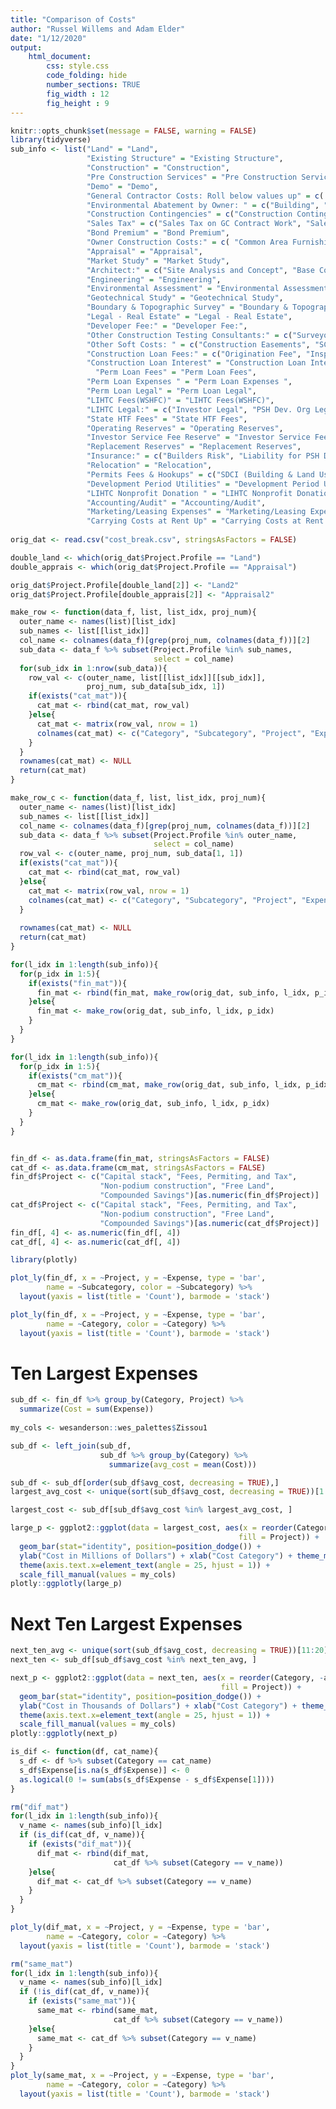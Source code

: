 ```yaml
---
title: "Comparison of Costs"
author: "Russel Willems and Adam Elder"
date: "1/12/2020"
output: 
    html_document:
        css: style.css
        code_folding: hide
        number_sections: TRUE
        fig_width : 12
        fig_height : 9
---
```


```r
knitr::opts_chunk$set(message = FALSE, warning = FALSE)
library(tidyverse)
sub_info <- list("Land" = "Land", 
                 "Existing Structure" = "Existing Structure",
                 "Construction" = "Construction",
                 "Pre Construction Services" = "Pre Construction Services",
                 "Demo" = "Demo",
                 "General Contractor Costs: Roll below values up" = c( "New Building", "Rehab", "Furnishings", "Appliances", "Site Work/Infrastructure", "Flooring", "Land Improvements", "Off site infrastructure", "Environmental Abatement (Building)", "Environmental Abatement (Land)", "Contractor Profit", "Contractor Overhead"),
                 "Environmental Abatement by Owner: " = c("Building", "Land2"),
                 "Construction Contingencies" = c("Construction Contingency", "Escalation", "Contractor Contingency"),
                 "Sales Tax" = c("Sales Tax on GC Contract Work", "Sales Tax on Contingency + Owner Direct Work"),
                 "Bond Premium" = "Bond Premium",
                 "Owner Construction Costs:" = c( "Common Area Furnishings", "Apartment Furnishings ", "Low Voltage Contractor", "Other Owner Direct Contracts"),
                 "Appraisal" = "Appraisal",
                 "Market Study" = "Market Study",
                 "Architect:" = c("Site Analysis and Concept", "Base Contract", "Capital Needs Assessment", "Reimbursables"),
                 "Engineering" = "Engineering",
                 "Environmental Assessment" = "Environmental Assessment",
                 "Geotechnical Study" = "Geotechnical Study",
                 "Boundary & Topographic Survey" = "Boundary & Topographic Survey",
                 "Legal - Real Estate" = "Legal - Real Estate",
                 "Developer Fee:" = "Developer Fee:",
                 "Other Construction Testing Consultants:" = c("Surveyor Monitoring", "Air Barrier & Window Testing", "Geotech Monitoring", "Structural Testing (Special Inspections)", "HVAC & Plumbing Commissioning"),
                 "Other Soft Costs: " = c("Construction Easements", "SCL Transformer Trucking"),
                 "Construction Loan Fees:" = c("Origination Fee", "Inspections", "Appraisal2", "Bank Legal", "PSH DEV org Legal"),
                 "Construction Loan Interest" = "Construction Loan Interest",  
                   "Perm Loan Fees" = "Perm Loan Fees",
                 "Perm Loan Expenses " = "Perm Loan Expenses ",
                 "Perm Loan Legal" = "Perm Loan Legal",
                 "LIHTC Fees(WSHFC)" = "LIHTC Fees(WSHFC)",
                 "LIHTC Legal:" = c("Investor Legal", "PSH Dev. Org Legal"),
                 "State HTF Fees" = "State HTF Fees",
                 "Operating Reserves" = "Operating Reserves",
                 "Investor Service Fee Reserve" = "Investor Service Fee Reserve",
                 "Replacement Reserves" = "Replacement Reserves",
                 "Insurance:" = c("Builders Risk", "Liability for PSH Dev org", "Other"),
                 "Relocation" = "Relocation",
                 "Permits Fees & Hookups" = c("SDCI (Building & Land Use)", "Seattle City Light ", "SDOT ", "SPU", "KC Wastewater Treatment", "Phone/Cable/Internet"),
                 "Development Period Utilities" = "Development Period Utilities",
                 "LIHTC Nonprofit Donation " = "LIHTC Nonprofit Donation ",
                 "Accounting/Audit" = "Accounting/Audit",
                 "Marketing/Leasing Expenses" = "Marketing/Leasing Expenses",
                 "Carrying Costs at Rent Up" = "Carrying Costs at Rent Up")
  
orig_dat <- read.csv("cost_break.csv", stringsAsFactors = FALSE)

double_land <- which(orig_dat$Project.Profile == "Land")
double_apprais <- which(orig_dat$Project.Profile == "Appraisal")

orig_dat$Project.Profile[double_land[2]] <- "Land2"
orig_dat$Project.Profile[double_apprais[2]] <- "Appraisal2"

make_row <- function(data_f, list, list_idx, proj_num){
  outer_name <- names(list)[list_idx]
  sub_names <- list[[list_idx]]
  col_name <- colnames(data_f)[grep(proj_num, colnames(data_f))][2]
  sub_data <- data_f %>% subset(Project.Profile %in% sub_names, 
                                select = col_name)
  for(sub_idx in 1:nrow(sub_data)){
    row_val <- c(outer_name, list[[list_idx]][[sub_idx]],
                 proj_num, sub_data[sub_idx, 1])
    if(exists("cat_mat")){
      cat_mat <- rbind(cat_mat, row_val)
    }else{
      cat_mat <- matrix(row_val, nrow = 1)
      colnames(cat_mat) <- c("Category", "Subcategory", "Project", "Expense")
    }
  }
  rownames(cat_mat) <- NULL
  return(cat_mat)
}

make_row_c <- function(data_f, list, list_idx, proj_num){
  outer_name <- names(list)[list_idx]
  sub_names <- list[[list_idx]]
  col_name <- colnames(data_f)[grep(proj_num, colnames(data_f))][2]
  sub_data <- data_f %>% subset(Project.Profile %in% outer_name, 
                                select = col_name)
  row_val <- c(outer_name, proj_num, sub_data[1, 1])
  if(exists("cat_mat")){
    cat_mat <- rbind(cat_mat, row_val)
  }else{
    cat_mat <- matrix(row_val, nrow = 1)
    colnames(cat_mat) <- c("Category", "Subcategory", "Project", "Expense")
  }
  
  rownames(cat_mat) <- NULL
  return(cat_mat)
}
```

<!-- # Fine Detail Cost Breakdowns -->

```r
for(l_idx in 1:length(sub_info)){
  for(p_idx in 1:5){
    if(exists("fin_mat")){
      fin_mat <- rbind(fin_mat, make_row(orig_dat, sub_info, l_idx, p_idx))
    }else{
      fin_mat <- make_row(orig_dat, sub_info, l_idx, p_idx)
    }
  }
}

for(l_idx in 1:length(sub_info)){
  for(p_idx in 1:5){
    if(exists("cm_mat")){
      cm_mat <- rbind(cm_mat, make_row(orig_dat, sub_info, l_idx, p_idx))
    }else{
      cm_mat <- make_row(orig_dat, sub_info, l_idx, p_idx)
    }
  }
}


fin_df <- as.data.frame(fin_mat, stringsAsFactors = FALSE)
cat_df <- as.data.frame(cm_mat, stringsAsFactors = FALSE)
fin_df$Project <- c("Capital stack", "Fees, Permiting, and Tax",
                    "Non-podium construction", "Free Land",
                    "Compounded Savings")[as.numeric(fin_df$Project)]
cat_df$Project <- c("Capital stack", "Fees, Permiting, and Tax",
                    "Non-podium construction", "Free Land",
                    "Compounded Savings")[as.numeric(cat_df$Project)]
fin_df[, 4] <- as.numeric(fin_df[, 4])
cat_df[, 4] <- as.numeric(cat_df[, 4])

library(plotly)

plot_ly(fin_df, x = ~Project, y = ~Expense, type = 'bar', 
        name = ~Subcategory, color = ~Subcategory) %>%
  layout(yaxis = list(title = 'Count'), barmode = 'stack')
```

<!-- # Rough Cost Breakdown -->

```r
plot_ly(fin_df, x = ~Project, y = ~Expense, type = 'bar', 
        name = ~Category, color = ~Category) %>%
  layout(yaxis = list(title = 'Count'), barmode = 'stack')
```

# Ten Largest Expenses

```r
sub_df <- fin_df %>% group_by(Category, Project) %>% 
  summarize(Cost = sum(Expense)) 
    
my_cols <- wesanderson::wes_palettes$Zissou1

sub_df <- left_join(sub_df,
                    sub_df %>% group_by(Category) %>%
                      summarize(avg_cost = mean(Cost)))

sub_df <- sub_df[order(sub_df$avg_cost, decreasing = TRUE),]
largest_avg_cost <- unique(sort(sub_df$avg_cost, decreasing = TRUE))[1:10]

largest_cost <- sub_df[sub_df$avg_cost %in% largest_avg_cost, ]

large_p <- ggplot2::ggplot(data = largest_cost, aes(x = reorder(Category, -avg_cost), y = Cost/(10 ** 6),
                                                   fill = Project)) +
  geom_bar(stat="identity", position=position_dodge()) +
  ylab("Cost in Millions of Dollars") + xlab("Cost Category") + theme_minimal() +
  theme(axis.text.x=element_text(angle = 25, hjust = 1)) +
  scale_fill_manual(values = my_cols)
plotly::ggplotly(large_p)
```

# Next Ten Largest Expenses

```r
next_ten_avg <- unique(sort(sub_df$avg_cost, decreasing = TRUE))[11:20]
next_ten <- sub_df[sub_df$avg_cost %in% next_ten_avg, ]

next_p <- ggplot2::ggplot(data = next_ten, aes(x = reorder(Category, -avg_cost), y = Cost/1000,
                                               fill = Project)) +
  geom_bar(stat="identity", position=position_dodge()) +
  ylab("Cost in Thousands of Dollars") + xlab("Cost Category") + theme_minimal() +
  theme(axis.text.x=element_text(angle = 25, hjust = 1)) +
  scale_fill_manual(values = my_cols)
plotly::ggplotly(next_p)
```


<!-- # Costs that differ accross project types -->

```r
is_dif <- function(df, cat_name){
  s_df <- df %>% subset(Category == cat_name)
  s_df$Expense[is.na(s_df$Expense)] <- 0
  as.logical(0 != sum(abs(s_df$Expense - s_df$Expense[1])))
}

rm("dif_mat")
for(l_idx in 1:length(sub_info)){
  v_name <- names(sub_info)[l_idx]
  if (is_dif(cat_df, v_name)){
    if (exists("dif_mat")){
      dif_mat <- rbind(dif_mat, 
                       cat_df %>% subset(Category == v_name))
    }else{
      dif_mat <- cat_df %>% subset(Category == v_name)
    }
  }
}

plot_ly(dif_mat, x = ~Project, y = ~Expense, type = 'bar', 
        name = ~Category, color = ~Category) %>%
  layout(yaxis = list(title = 'Count'), barmode = 'stack')
```

<!-- # Unchanging costs -->

```r
rm("same_mat")
for(l_idx in 1:length(sub_info)){
  v_name <- names(sub_info)[l_idx]
  if (!is_dif(cat_df, v_name)){
    if (exists("same_mat")){
      same_mat <- rbind(same_mat, 
                       cat_df %>% subset(Category == v_name))
    }else{
      same_mat <- cat_df %>% subset(Category == v_name)
    }
  }
}
plot_ly(same_mat, x = ~Project, y = ~Expense, type = 'bar', 
        name = ~Category, color = ~Category) %>%
  layout(yaxis = list(title = 'Count'), barmode = 'stack')
```

